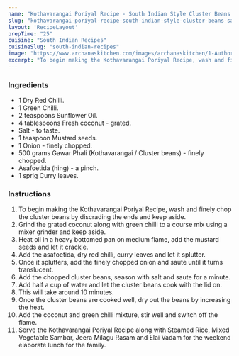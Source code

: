 ---
name: "Kothavarangai Poriyal Recipe - South Indian Style Cluster Beans Sabzi"
slug: "kothavarangai-poriyal-recipe-south-indian-style-cluster-beans-sabzi"
layout: 'RecipeLayout'
prepTime: "25"
cuisine: "South Indian Recipes"
cuisineSlug: "south-indian-recipes"
image: "https://www.archanaskitchen.com/images/archanaskitchen/1-Author/nithya.anantham/Kothavarangai_Poriyal_Recipe_South_Indian_Style_Cluster_Beans_Stir_Fry.jpg"
excerpt: "To begin making the Kothavarangai Poriyal Recipe, wash and finely chop the cluster beans by discrading the ends and keep aside"
---

### Ingredients

- 1 Dry Red Chilli.
- 1 Green Chilli.
- 2 teaspoons Sunflower Oil.
- 4 tablespoons Fresh coconut - grated.
- Salt - to taste.
- 1 teaspoon Mustard seeds.
- 1 Onion - finely chopped.
- 500 grams Gawar Phali (Kothavarangai / Cluster beans) - finely chopped.
- Asafoetida (hing) - a pinch.
- 1 sprig Curry leaves.

### Instructions

1. To begin making the Kothavarangai Poriyal Recipe, wash and finely chop the cluster beans by discrading the ends and keep aside.
1. Grind the grated coconut along with green chilli to a course mix using a mixer grinder and keep aside.
1. Heat oil in a heavy bottomed pan on medium flame, add the mustard seeds and let it crackle.
1. Add the asafoetida, dry red chilli, curry leaves and let it splutter.
1. Once it splutters, add the finely chopped onion and saute until it turns translucent.
1. Add the chopped cluster beans, season with salt and saute for a minute.
1. Add half a cup of water and let the cluster beans cook with the lid on.
1. This will take around 10 minutes.
1. Once the cluster beans are cooked well, dry out the beans by increasing the heat.
1. Add the coconut and green chilli mixture, stir well and switch off the flame.
1. Serve the Kothavarangai Poriyal Recipe along with Steamed Rice, Mixed Vegetable Sambar, Jeera Milagu Rasam and Elai Vadam for the weekend elaborate lunch for the family.
